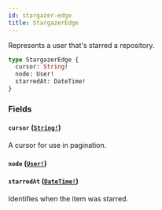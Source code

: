 ```yaml
---
id: stargazer-edge
title: StargazerEdge
---
```


Represents a user that's starred a repository.

```graphql
type StargazerEdge {
  cursor: String!
  node: User!
  starredAt: DateTime!
}
```

### Fields

#### `cursor` ([`String!`](/docs/api/scalars/string))

A cursor for use in pagination.

#### `node` ([`User!`](/docs/api/objects/user))

#### `starredAt` ([`DateTime!`](/docs/api/scalars/date-time))

Identifies when the item was starred.
